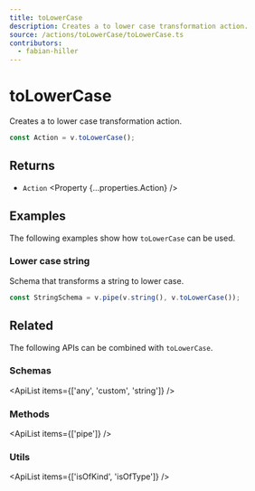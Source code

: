 ```yaml
---
title: toLowerCase
description: Creates a to lower case transformation action.
source: /actions/toLowerCase/toLowerCase.ts
contributors:
  - fabian-hiller
---
```



# toLowerCase

Creates a to lower case transformation action.

```ts
const Action = v.toLowerCase();
```

## Returns

- `Action` <Property {...properties.Action} />

## Examples

The following examples show how `toLowerCase` can be used.

### Lower case string

Schema that transforms a string to lower case.

```ts
const StringSchema = v.pipe(v.string(), v.toLowerCase());
```

## Related

The following APIs can be combined with `toLowerCase`.

### Schemas

<ApiList items={['any', 'custom', 'string']} />

### Methods

<ApiList items={['pipe']} />

### Utils

<ApiList items={['isOfKind', 'isOfType']} />
